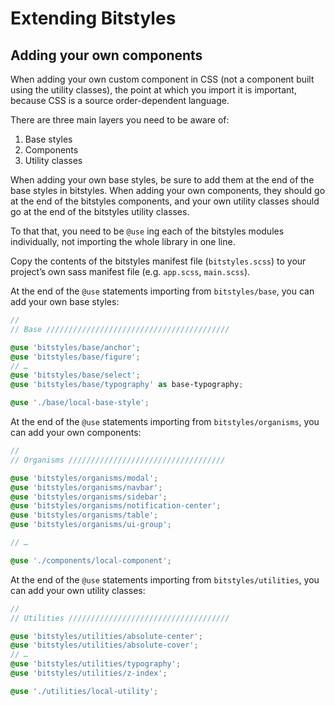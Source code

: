 
<Meta title="Extending bitstyles" />

# Extending Bitstyles

## Adding your own components

When adding your own custom component in CSS (not a component built using the utility classes), the point at which you import it is important, because CSS is a source order-dependent language.

There are three main layers you need to be aware of:

1. Base styles
1. Components
1. Utility classes

When adding your own base styles, be sure to add them at the end of the base styles in bitstyles. When adding your own components, they should go at the end of the bitstyles components, and your own utility classes should go at the end of the bitstyles utility classes.

To that that, you need to be `@use` ing each of the bitstyles modules individually, not importing the whole library in one line.

Copy the contents of the bitstyles manifest file (`bitstyles.scss`) to your project’s own sass manifest file (e.g. `app.scss`, `main.scss`).

At the end of the `@use` statements importing from `bitstyles/base`, you can add your own base styles:

```scss
//
// Base /////////////////////////////////////////

@use 'bitstyles/base/anchor';
@use 'bitstyles/base/figure';
// …
@use 'bitstyles/base/select';
@use 'bitstyles/base/typography' as base-typography;

@use './base/local-base-style';
```

At the end of the `@use` statements importing from `bitstyles/organisms`, you can add your own components:

```scss
//
// Organisms ///////////////////////////////////

@use 'bitstyles/organisms/modal';
@use 'bitstyles/organisms/navbar';
@use 'bitstyles/organisms/sidebar';
@use 'bitstyles/organisms/notification-center';
@use 'bitstyles/organisms/table';
@use 'bitstyles/organisms/ui-group';

// …

@use './components/local-component';
```

At the end of the `@use` statements importing from `bitstyles/utilities`, you can add your own utility classes:

```scss
//
// Utilities ////////////////////////////////////

@use 'bitstyles/utilities/absolute-center';
@use 'bitstyles/utilities/absolute-cover';
// …
@use 'bitstyles/utilities/typography';
@use 'bitstyles/utilities/z-index';

@use './utilities/local-utility';
```
